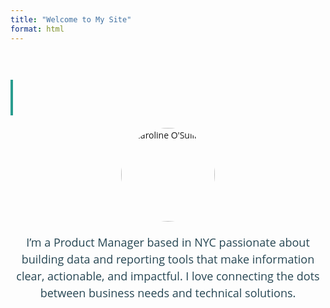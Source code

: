 ```yaml
---
title: "Welcome to My Site"
format: html
---
```


<!-- Load Google Fonts -->
<link href="https://fonts.googleapis.com/css2?family=Open+Sans:wght@400;600;700&display=swap" rel="stylesheet">

<!-- Typing Animated Title -->
<h1 class="typing-title">Hi! I'm Caroline</h1>

<!-- Centered Circular Photo -->
<div style="text-align:center; margin-bottom:20px;">
  <img src="images/githubpic.JPG" alt="Caroline O'Sullivan" style="width:150px; height:150px; border-radius:50%; object-fit:cover;">
</div>

<!-- Intro Text -->
<p class="intro-text">
I'm a Product Manager based in NYC passionate about building data and reporting tools that make information clear, actionable, and impactful. I love connecting the dots between business needs and technical solutions.
</p>

<!-- Custom CSS for font, typing animation, and styling -->
<style>
/* Apply Open Sans */
body, h1, p {
  font-family: 'Open Sans', sans-serif;
}

/* Typing Animation */
.typing-title {
  color: #2a9d8f;
  font-weight: 700;
  font-size: 3em;
  text-align: center;
  white-space: nowrap;
  overflow: hidden;
  border-right: 4px solid #2a9d8f; /* cursor effect */
  width: 16ch;
  animation: typing 3s steps(16, end) forwards, blink 0.75s step-end infinite;
  margin-bottom: 20px;
}

/* Animate the typing */
@keyframes typing {
  from { width: 0; }
  to { width: 18ch; } /* adjust to number of characters in your title */
}

/* Blinking cursor */
@keyframes blink {
  50% { border-color: transparent; }
}

/* Paragraph styling */
.intro-text {
  color: #264653;
  font-weight: 400;
  font-size: 18px;
  line-height: 1.5;
  max-width: 700px;
  margin: 0 auto;
  text-align: center;
}
</style>